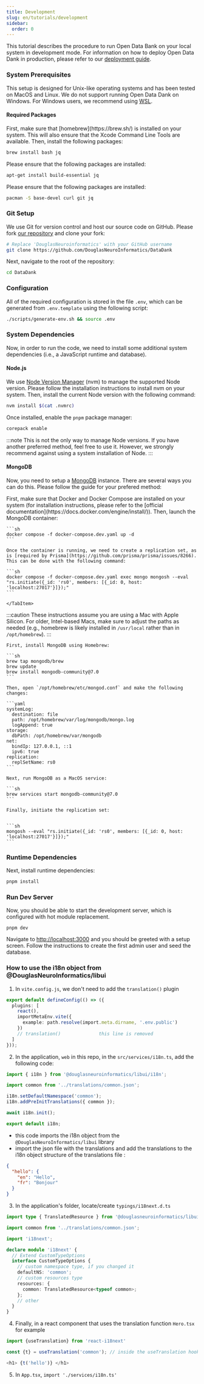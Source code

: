 ```yaml
---
title: Development
slug: en/tutorials/development
sidebar:
  order: 0
---
```



This tutorial describes the procedure to run Open Data Bank on your local system in development mode. For information on how to deploy Open Data Dank in production, please refer to our [deployment guide](/deployment/).

### System Prerequisites

This setup is designed for Unix-like operating systems and has been tested on MacOS and Linux. We do not support running Open Data Dank on Windows. For Windows users, we recommend using [WSL](https://learn.microsoft.com/en-us/windows/wsl/install).

#### Required Packages

<Tabs>

<TabItem label="MacOS">
  First, make sure that [homebrew](https://brew.sh/) is installed on your system. This will also ensure that the Xcode
  Command Line Tools are available. Then, install the following packages:
  
  ```sh
  brew install bash jq 
  ```

</TabItem>
<TabItem label="Ubuntu">
  Please ensure that the following packages are installed:

```sh
apt-get install build-essential jq
```

</TabItem>
<TabItem label="Arch Linux">
  Please ensure that the following packages are installed:

```sh
pacman -S base-devel curl git jq
```

</TabItem>

</Tabs>

### Git Setup

We use Git for version control and host our source code on GitHub. Please fork [our repository](https://github.com/DouglasNeuroInformatics/DataDank) and clone your fork:

```sh
# Replace 'DouglasNeuroinformatics' with your GitHub username
git clone https://github.com/DouglasNeuroInformatics/DataDank
```

Next, navigate to the root of the repository:

```sh
cd DataDank
```

### Configuration

All of the required configuration is stored in the file `.env`, which can be generated from `.env.template` using the following script:

```sh
./scripts/generate-env.sh && source .env
```

### System Dependencies

Now, in order to run the code, we need to install some additional system dependencies (i.e., a JavaScript runtime and database).

#### Node.js

We use [Node Version Manager](https://github.com/nvm-sh/nvm) (nvm) to manage the supported Node version. Please follow the installation instructions to install nvm on your system. Then, install the current Node version with the following command:

```sh
nvm install $(cat .nvmrc)
```

Once installed, enable the `pnpm` package manager:

```sh
corepack enable
```

:::note
This is not the only way to manage Node versions. If you have another preferred method, feel free to use it. However, we strongly recommend against using a system installation of Node.
:::

#### MongoDB

Now, you need to setup a [MongoDB](https://www.mongodb.com/docs/) instance. There are several ways you can do this. Please follow the guide for your prefered method:

<Tabs>
  <TabItem label="Docker (Recommended)">
		First, make sure that Docker and Docker Compose are installed on your system (for installation instructions, please refer to the [official documentation](https://docs.docker.com/engine/install/)).
    Then, launch the MongoDB container:

    ```sh
    docker compose -f docker-compose.dev.yaml up -d
    ```

    Once the container is running, we need to create a replication set, as is [required by Prisma](https://github.com/prisma/prisma/issues/8266). This can be done with the following command:

    ```sh
    docker compose -f docker-compose.dev.yaml exec mongo mongosh --eval "rs.initiate({_id: 'rs0', members: [{_id: 0, host: 'localhost:27017'}]});"
    ```

    </TabItem>

  <TabItem label="System Install (MacOS)">

:::caution
These instructions assume you are using a Mac with Apple Silicon. For older, Intel-based Macs, make sure to adjust the paths as needed (e.g., homebrew is likely installed in `/usr/local` rather than in `/opt/homebrew`).
:::

    First, install MongoDB using Homebrew:

    ```sh
    brew tap mongodb/brew
    brew update
    brew install mongodb-community@7.0
    ```

    Then, open `/opt/homebrew/etc/mongod.conf` and make the following changes:

    ```yaml
    systemLog:
      destination: file
      path: /opt/homebrew/var/log/mongodb/mongo.log
      logAppend: true
    storage:
      dbPath: /opt/homebrew/var/mongodb
    net:
      bindIp: 127.0.0.1, ::1
      ipv6: true
    replication:
      replSetName: rs0
    ```

    Next, run MongoDB as a MacOS service:

    ```sh
    brew services start mongodb-community@7.0
    ```

    Finally, initiate the replication set:


    ```sh
    mongosh --eval "rs.initiate({_id: 'rs0', members: [{_id: 0, host: 'localhost:27017'}]});"
    ```

  </TabItem>
</Tabs>

### Runtime Dependencies

Next, install runtime dependencies:

```sh
pnpm install
```

### Run Dev Server

Now, you should be able to start the development server, which is configured with hot module replacement.

```shell
pnpm dev
```

Navigate to [http://localhost:3000](http://localhost:3000) and you should be greeted with a setup screen. Follow the instructions to create the first admin user and seed the database.

### How to use the i18n object from @DouglasNeuroInformatics/libui

1. In `vite.config.js`, we don't need to add the `translation()` plugin

```typescript
export default defineConfig(() => ({
  plugins: [
    react(),
    importMetaEnv.vite({
      example: path.resolve(import.meta.dirname, '.env.public')
    })
    // translation()              this line is removed
  ]
}));
```

2. In the application, `web` in this repo, in the `src/services/i18n.ts`, add the following code:

```typescript
import { i18n } from '@douglasneuroinformatics/libui/i18n';

import common from '../translations/common.json';

i18n.setDefaultNamespace('common');
i18n.addPreInitTranslations({ common });

await i18n.init();

export default i18n;
```

- this code imports the i18n object from the `@DouglasNeuroInformatics/libui` library
- import the json file with the translations and add the translations to the i18n object
structure of the translations file
  :

```json
{
  "hello": {
    "en": "Hello",
    "fr": "Bonjour"
  }
}
```

3. In the application's folder, locate/create `typings/i18next.d.ts`

```typescript
import type { TranslatedResource } from '@douglasneuroinformatics/libui/i18n';

import common from '../translations/common.json';

import 'i18next';

declare module 'i18next' {
  // Extend CustomTypeOptions
  interface CustomTypeOptions {
    // custom namespace type, if you changed it
    defaultNS: 'common';
    // custom resources type
    resources: {
      common: TranslatedResource<typeof common>;
    };
    // other
  }
}
```

4. Finally, in a react component that uses the translation function `Hero.tsx` for example

```typescript
import {useTranslation} from 'react-i18next'

const {t} = useTranslation('common'); // inside the useTranslation hook, use the name space defined above

<h1> {t('hello')} </h1>
```

5. In `App.tsx`, `import './services/i18n.ts'`
